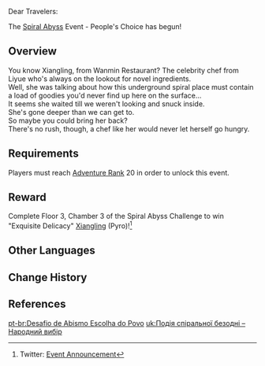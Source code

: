 {{Event
|name              = Spiral Abyss Event - People's Choice
|image             = Spiral Abyss Event - People's Choice.jpg
|type              = In-Game
|type2             = Indefinite
|time_known        = yes
|time_start        = 2020-09-28 10:00:00
|time_end          = none
|time_start_offset = UTC+8
|link              = https://genshin.hoyoverse.com/en/news/detail/5719
}}
Dear Travelers:

The [[Spiral Abyss]] Event - People's Choice has begun!

==Overview==
{{Quote|{{A|VO Xiangling Hello.ogg}} Hello, nice to meet you! My name is Xiangling, I'm a chef from Liyue!<br />My favorite place is the chicken... I mean, the kitchen! Ugh, I practiced so hard, but I still get nervous when introducing myself... Heh.|Xiangling}}
You know Xiangling, from Wanmin Restaurant? The celebrity chef from Liyue who's always on the lookout for novel ingredients.<br />Well, she was talking about how this underground spiral place must contain a load of goodies you'd never find up here on the surface...<br />It seems she waited till we weren't looking and snuck inside.<br />She's gone deeper than we can get to.<br />So maybe you could bring her back?<br />There's no rush, though, a chef like her would never let herself go hungry.

==Requirements==
Players must reach [[Adventure Rank]] 20 in order to unlock this event.

==Reward==
Complete Floor 3, Chamber 3 of the Spiral Abyss Challenge to win "Exquisite Delicacy" [[Xiangling]] (Pyro)!<ref>Twitter: [https://twitter.com/GenshinImpact/status/1310580018611924994 Event Announcement]</ref>
{{Card|Xiangling}}

==Other Languages==
{{Other Languages
|en      = People's Choice
|zhs     = 万民同行
|zhs_rm  = Wànmín Tóngxíng
|zht     = 萬民同行
|zht_rm  = Wànmín Tóngxíng
|zh_tl   = {{Lex|Wanmin|zh}} Journeying Together
|ja      = 万民同行
|ja_rm   = Banmin Doukou{{Assumed}}
|ja_tl   = All People Travelling Together{{Sino}}
|ko      = 만민동행
|ko_rm   = Manmindonghaeng
|ko_tl   = Go With Everybody
|es      = La elección del pueblo
|es_tl   = The Choice of the People
|fr      = Voix du peuple
|fr_tl   = Voice of the People
|ru      = Народный выбор
|ru_tl   = 
|th      = ทางเลือกของผู้คน
|th_rm   = Thang Lueak Khong Phukhon
|th_tl   = People's choice
|vi      = Vạn Dân Đồng Hành
|vi_tl   = 
|de      = Gemeinsamer Vorstoß
|de_tl   = Common Advance
|id      = People's Choice
|pt      = Escolha do Povo
|pt_tl   = 
}}

==Change History==
{{Change History|1.0}}

==References==
{{Reflist}}

[[pt-br:Desafio de Abismo Escolha do Povo]]
[[uk:Подія спіральної безодні – Народний вибір]]